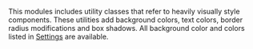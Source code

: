 
This modules includes utility classes that refer to heavily visually style components. These utilities add background colors, text colors, border radius modifications and box shadows. All background color and colors listed in [Settings](/settings/) are available.

<Snippet component={Surfaces} snippet={snippet} />
